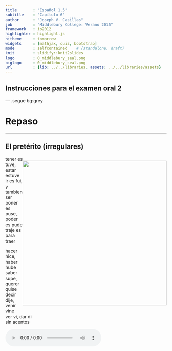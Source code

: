 ```yaml
---
title       : "Español 1.5"
subtitle    : "Capítulo 6"
author      : "Joseph V. Casillas"
job         : "Middlebury College: Verano 2015"
framework   : io2012
highlighter : highlight.js  
hitheme     : tomorrow      
widgets     : [mathjax, quiz, bootstrap]
mode        : selfcontained    # {standalone, draft}
knit        : slidify::knit2slides
logo        : 0_middlebury_seal.png
biglogo     : 0_middlebury_seal.png
url         : {lib: ../../libraries, assets: ../../libraries/assets}
---
```


## Instrucciones para el examen oral 2

--- .segue bg:grey

# Repaso

---

## El pretérito (irregulares)

<div style="float: right">
  <img width="450" src="./assets/img/cucaracha.jpg">
</div>

<BLUE>tener</BLUE> es tuve, <BLUE>estar</BLUE> estuve  
<BLUE>ir</BLUE> es fui, y tambien <BLUE>ser</BLUE>  
<BLUE>poner</BLUE> es puse, <BLUE>poder</BLUE> es pude  
traje es para <BLUE>traer</BLUE>  



<BLUE>hacer</BLUE> hice, <BLUE>haber</BLUE> hube  
<BLUE>saber</BLUE> supe, <BLUE>querer</BLUE> quise  
<BLUE>decir</BLUE> dije, <BLUE>venir</BLUE> vine  
<BLUE>ver</BLUE> vi, <BLUE>dar</BLUE> di  
sin acentos

<audio controls>
  <source src="../../libraries/assets/audio/pretIrreg.ogg" type="audio/ogg">
  <source src="../../libraries/assets/audio/pretIrreg.m4a" type="audio/mpeg">
Your browser does not support the audio element.
</audio>

---

## Cambios ortográficos en la forma yo

> - -car   (buscar, tocar, sacar) 
	- c > qu
	- **toqué**, tocaste, tocó, tocamos, tocasteis, tocaron
> - -gar   (llegar, jugar, pagar) 
	- g > gu
	- **llegué**, llegaste, llegó, llegamos, llegasteis, llegaron
> - -zar   (empezar, almorzar) 
	- z > c
	- **empecé**, empezaste, empezó, empezamos, empezasteis, empezaron

---

## Los verbos de –er y –ir con una vocal: Leer, creer y caerse

> - Leer
	- leí, leíste, le**y**ó, leímos, leísteis, le**y**eron
- Creer
	- creí, creíste, cre**y**ó, creímos, creísteis, cre**y**eron
- Caerse
	- me caí, te caíste, se ca**y**ó, nos caímos, os caísteis, se ca**y**eron

---

## Verbos con cambios en la raíz en el pretérito: 

|                  |       e > i        |     o > u     |
| :--------------- | :----------------- | :------------ |
|                  | **divertirse**     | **dormir**    |
| yo               | me divertí         | dormí         |
| tú               | te divertiste      | dormiste      |
| Ud./él/ella      | se div**i**rtieron | d**u**rmió    |
| nosotros(as)     | nos divertimos     | dormimos      |
| vosotros(as)     | os divertisteis    | dormisteis    |
| Uds./ellos/ellas | se div**i**rtieron | d**u**rmieron |

</br>

- ¡OJO!: Estos cambios sólo ocurren en la segunda y tercera persona (Ud., él, ella y Uds., ellos, ellas)

---

## ¿Qué harías si...

> - te tocara la lotería?
> - se te olvidara hacer la tarea?
> - tu mejor amigo/a te traicionara?
> - no supieras la respuesta en clase?
> - tu pelo fuera un lío caliente?

--- .segue bg:grey

# Capítulo 6 “De compras”

---

## Plan

<div style="float: right">
  <img src="../../libraries/assets/img/plan.gif">
</div>

- Vocabulario:
	- La ropa
	- Los pisos 
- Gramática:
	- Adjetivos
	- Más verbos como gustar
- Instrucciones Examen Oral 2

---

## Con un compañero...

- Haced una lista de la ropa que se suele llevar en las siguientes situaciones:
	- en una boda
	- en clase
	- en la misa
	- en la playa
	- en la primera cita
	- para dormir
	- en casa

---

## De compras en un gran almacén

<!-- actividad: ¿qué te pondrías si te fueras a la playa... etc. -->
<div align="center">
  <img width="480" src="./assets/img/ropa2.png">
  <img width="480" src="./assets/img/ropa3.png">  
  <img width="480" src="./assets/img/ropa1.png">
</div>

---
## Los colores y otros detalles de la ropa

<div align="center">
  <img width="480" src="./assets/img/ropa4.png">
</div>

</br>

> - ¿Cuál es tu color favorito? 
- ¿Cuál es el color favorito de uno o dos de tus compañeros?
- ¿Cuál es el color que menos te gusta y por qué?

---

## Los colores son adjetivos

> - Se colocan después del sustantivo.
	- Me gustaría comprar un vestido **rosado**.

</br>

> - Comparten el número y género con el sustantivo.
	- Quiero unos calcetines **rojos**.
	- No quiero ninguna camiseta **roja**.
> - Ej. 6-2, p. 197

---

## Los adjetivos demostrativos

|   Género  |  Número  |       |      |          |
| :-------- | :------- | :---- | :--- | :------- |
| masculino | singular | este  | ese  | aquel    |
| masculino | plural   | estos | esos | aquellos |
| femenino  | singular | esta  | esa  | aquella  |
| femenino  | plural   | estas | esas | aquellas |


</br>

> - Se colcocan antes del sustantivo.
	- Prefiero **ese** vestido.
- Comparten el número y género con el sustantivo.
	- **Estas** chaquet**as** cuestan 20 dólares.

---





















<!-- no terminamos esto ayer -->

## Con un compañero...

- Describe la ropa de algunas de las personas de la clase. Tu compañero/a tiene que adivinar a
quién describes. 

- Audio, 35, p. 200

<audio controls>
  <source src="../../libraries/assets/audio/disco2/35.ogg" type="audio/ogg">
  <source src="../../libraries/assets/audio/disco2/35.aiff" type="audio/mpeg">
Your browser does not support the audio element.
</audio>

---

## Encuesta (prueba)

<!-- <iframe src="https://PollEv.com/josephcasill735"></iframe> -->

<iframe src="https://www.polleverywhere.com/multiple_choice_polls/aTt9JFzxIrEg6PI"></iframe>

---

## ¿Dónde vive el/la compañero/a?

<div align="center">
  <img height="550" src="./assets/img/telefonillo.png">
</div>

---

## Los pisos

<!-- incluir imagen de un edificio -->
<div>
  <img width="700" src="./assets/img/pisos1.png">
</div>

---

## Los números ordinales

> - Se colocan antes del sustantivo.
	- Austin vive en el **cuarto** piso.

</br>

> - Comparten el número y género con el sustantivo.
	- Prefiero la segund**a** fald**a**.
	- Trabajaríamos los **primeros** días

---

## Un repaso: el verbo gustar

> - El verbo gustar usa dos formas: **gusta y gustan**
> - Un complemento indirecto expresa **a quién** le gusta.  
(**me, te, le, nos, os, les**)

</br>

> - Me gusta la blusa.
> - A Sara le gustan las camisas. 

---

## Importar, faltar y quedar siguen el modelo de gustar.

> - Importar > importa / importan
	- A Marisa no le importa el precio.
> - Faltar > falta / faltan
	- Les falta un dólar.
> - Quedar > queda / quedan
	- No me quedan más suéteres azules

---

## El verbo parecer va acompañado de un adjetivo.

> - **Nos** *parecen* ***caros*** *esos pantalones*. 
	- Pantalones > masculino, plural
> - Me pareció divertid**a** la película.
	- la película > femenina, singular
> - ¿Qué te parece(n)...
	- el club de cocina?
	- las fiestas en el grill?
	- la comida de proctor?
	- los partidos de fútbol?

---

## El verbo quedar tiene otro significado para la ropa

> - Se usa con bien / mal.
	- Me quedan **bien** esos pantalones.
> - Se usa con los adjetivos para describir más.
	- Le quedan **un poco apretados** esos zapatos.

---

## Ejercicios

- 6-11, p. 203
- 6-12, p. 204

<!-- buscar actividad para trabajar verbos como gustar -->

---

























## Plan

<div style="float: right">
  <img src="../../libraries/assets/img/plan.gif">
</div>

- Vocabulario:
	- Los recuerdos
	- La ropa
- Gramática:
	- palabras indefinidas negativas 
	- por y para
- Preparación Examen Oral 2: en parejas (capítulos 4, 5 y 6)

---

## Los recuerdos 

> - ¿Qué cosas se suelen comprar cuando se viaja?
> - ¿Qué es lo que (no) te gusta comprar cuando estás en el extranjero?

---

## Los recuerdos (p. 205)

<div align="center">
  <img width="450" src="./assets/img/recuerdos1.png">
  <img width="450" src="./assets/img/recuerdos2.png">  
  <img width="375" src="./assets/img/recuerdos3.png">
  </br> 
</div>

---

## Para regatear

<div align="center">
  <img width="700" src="./assets/img/regateo1.png">
</div>

</br>

> - ¿Regateaste el precio de algo alguna vez? 
- Cuéntale la historia a tu compañero (o invéntate una) usando el pretérito.

--- .segue bg:grey


# Repaso

---

## Gramática

- Pretérito
- Pretérito irregular 
- El condicional
- Adjetivos
- Más verbos como gustar
- palabras indefinidas negativas

---

## Vocabulario

- Hablar del pasado
- Excursiones académicas
- Los pisos 
- La ropa
- Los recuerdos

---

## Las palabras indefinidas y negativas


|     |    Indefinidas    |     Negativas      |
| :-- | :---------------- | :----------------- |
|     | algo              | nada               |
|     | alguien           | nadie              |
|     | alguno(a, os, as) | ninguno(a)         |


</br>

> - En una misma frase pueden aparecer varias palabras negativas.
	- **No** conozco a **nadie** aquí.

---

## Alguno(a, os, as) y ninguno(a) son adjetivos.

> - Delante de un sustantivo masculino y singular: 
	- alguno > algún 
    - ninguno > ningún
		- ¿Hay **algún** mercadillo por aquí?
		- No, no hay **ningún** mercadillo.
> - Ninguno(a) se usa solo en la forma singular.
	- No veo ningún anillo de plata.
	- No me queda ninguno.
> - 6-20, p. 210
> - Inventad 2/3 oraciones usando palabras indefinidas/negativas

---

<div align="center">
  <img width="900" src="./assets/img/porpara1.png">
</div>

---

## Los usos de por (p. 211)

<div style="float: right">
  <img width="400" src="./assets/img/por1.jpg">
</div>

**La duración de un evento**

> - Estuvimos de compras **por** dos horas.
- Nos quedamos en la casa de mi suegra **por** 1 semana.

---

## Los usos de por (p. 211)

<div style="float: right">
  <img width="400" src="./assets/img/por2.png">
</div>

"**A cambio de**", "**por el precio de**"

> - Compramos esas mantillas **por** 100 euros.
- Le di dos gallinas **por** una vaca.

---

## Los usos de por (p. 211)

<div style="float: right">
  <img width="400" src="./assets/img/por3.png">
</div>

"**cada persona paga**"

> - La entrada a la exposición de artesanías cuesta 6 euros **por** persona.

---

## Los usos de por (p. 211)

<div style="float: right">
  <img width="380" src="./assets/img/por4.png">  
  <img width="380" src="./assets/img/por5.png">
</div>

"**en**"  
"**alrededor de**"  
"**atravesando**"  

</br>
</br>
</br>

> - El domingo di un paseo **por** el parque

---

## Expresiones fijas con "por"

> - por ejemplo
> - por eso
> - por fin
> - por supuesto

---

## Los usos de para (p. 211)

<div style="float: right">
  <img width="120" src="../../libraries/assets/img/hfill.png">
  <img width="400" src="./assets/img/para1.png">
</div>

**para + infinitivo** "con el propósito de"

> - Vamos al mercadillo **para** comprar algunos recuerdos
> - **Para** llegar a Proctor tienes que subir la cuesta
> - Es necesario estudiar mucho **para** entender bien el subjuntivo

---

## Los usos de para (p. 211)

<div style="float: right">
  <img width="50" src="../../libraries/assets/img/hfill.png">
  <img width="450" src="./assets/img/para2.jpg">
</div>

**indicar límite temporal**

> - Tienes que hacer la tarea **para** mañana.
> - El proyecto final es **para** la semana que viene. 
> - Es necesario comprar un disfraz **para** el sábado.

---

## Los usos de para (p. 211)

<div style="float: right">
  <img width="450" src="./assets/img/para2.jpg">
</div>

**indicar destinación**

> - Estos recuerdos son **para** mi familia. 
> - Ese regalo es **para** mi hermana. 

---

## Los usos de para (p. 211)

<div style="float: right">
  <img width="450" src="./assets/img/para3.jpg">
</div>

**indicar propósito**

> - Necesito un botón **para** mi camisa
> - El disfraz es **para** la fiesta

---

## Examen oral 2

> - Escoge la persona con la que quieres hacer el examen oral
- Poneros de acuerdo con respecto a la hora (más o menos)
- Escoged una de las situaciones que vimos ayer y practicad

### Ejercicios opcionales 

> - 6-23, p. 212
- 6-24, p. 212
- 6-25, p. 213








